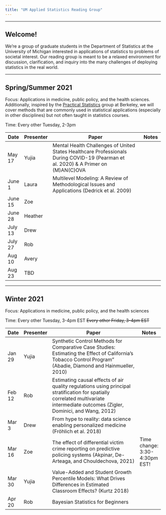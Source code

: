 ```yaml
---
title: "UM Applied Statistics Reading Group"
---
```


---

## Welcome!

We're a group of graduate students in the Department of Statistics at the University of Michigan interested in applications of statistics to problems of societal interest. Our reading group is meant to be a relaxed environment for discussion, clarification, and inquiry into the many challenges of deploying statistics in the real world.

___

## Spring/Summer 2021

Focus: Applications in medicine, public policy, and the health sciences. Additionally, inspired by the  <a href="https://rlbarter.github.io/Practical-Statistics/about/">Practical Statistics</a> group at Berkeley, we will cover methods that are commonly used in statistical applications (especially in other disciplines) but not often taught in statistics courses.

Time: Every other Tuesday, 2-3pm

Date |Presenter | Paper                                   | Notes
-------|----------|-----------------------------------------|---------
May 17 | Yujia | Mental Health Challenges of United States Healthcare Professionals During COVID-19 (Pearman et al. 2020) & A Primer on (M)AN(C)OVA |
June 1 | Laura | Multilevel Modeling: A Review of Methodological Issues and Applications (Dedrick et al. 2009) |
June 15 | Zoe      
June 28 | Heather         
July 13 | Drew            
July 27 | Rob          
Aug 10 | Avery        
Aug 23 | TBD
___

## Winter 2021

Focus: Applications in medicine, public policy, and the health sciences

Time: Every other Tuesday, 3-4pm EST  ~~Every other Friday, 3-4pm EST~~

Date |Presenter | Paper                                   | Notes
-------|----------|-----------------------------------------|---------
Jan 29 | Yujia               | Synthetic Control Methods for Comparative Case Studies: Estimating the Effect of California’s Tobacco Control Program” (Abadie, Diamond and Hainmueller, 2010)
Feb 12 | Rob                 | Estimating causal effects of air quality regulations using principal stratification for spatially correlated multivariate intermediate outcomes (Zigler, Dominici, and Wang, 2012) | 
Mar 3 | Drew | From hype to reality: data science enabling personalized medicine (Fröhlich et al. 2018) | 
Mar 16 | Zoe | The effect of differential victim crime reporting on predictive policing systems (Akpinar, De-Arteaga, and Chouldechova, 2021) | Time change: 3:30-4:30pm EST!
Mar 30 | Yujia               | Value-Added and Student Growth Percentile Models: What Drives Differences in Estimated Classroom Effects? (Kurtz 2018)
Apr 20 | Rob               | Bayesian Statistics for Beginners
